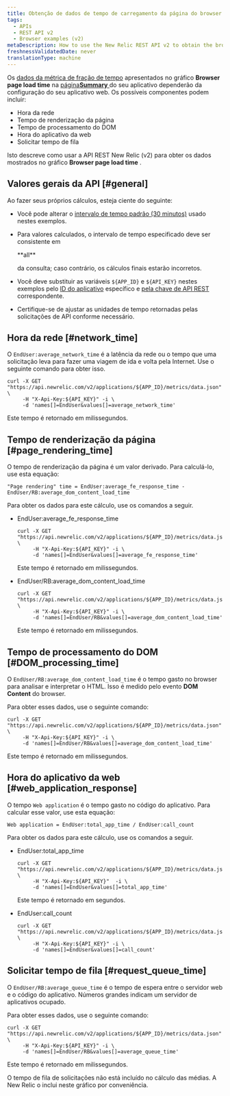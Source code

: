 ```yaml
---
title: Obtenção de dados de tempo de carregamento da página do browser (usuário final) (v2)
tags:
  - APIs
  - REST API v2
  - Browser examples (v2)
metaDescription: How to use the New Relic REST API v2 to obtain the browser transaction response time chart's data.
freshnessValidatedDate: never
translationType: machine
---
```


Os [dados da métrica de fração de tempo](/docs/data-analysis/metrics/analyze-your-metrics/data-collection-metric-timeslice-event-data#timeslice-data) apresentados no gráfico <DNT>**Browser page load time**</DNT> na [página<DNT>**Summary**</DNT> ](/docs/browser/new-relic-browser/getting-started/browser-overview-website-performance-glance)do seu aplicativo dependerão da configuração do seu aplicativo web. Os possíveis componentes podem incluir:

* Hora da rede
* Tempo de renderização da página
* Tempo de processamento do DOM
* Hora do aplicativo da web
* Solicitar tempo de fila

Isto descreve como usar a API REST New Relic (v2) para obter os dados mostrados no gráfico <DNT>**Browser page load time**</DNT> .

## Valores gerais da API [#general]

Ao fazer seus próprios cálculos, esteja ciente do seguinte:

* Você pode alterar o [intervalo de tempo padrão (30 minutos)](/docs/apm/apis/requirements/specifying-time-range-api-v2#api-call) usado nestes exemplos.

* Para valores calculados, o intervalo de tempo especificado deve ser consistente em

  <DNT>
    **all**
  </DNT>

  da consulta; caso contrário, os cálculos finais estarão incorretos.

* Você deve substituir as variáveis `${APP_ID}` e `${API_KEY}` nestes exemplos pelo [ID do aplicativo](/docs/apm/apis/requirements/identification-code) específico e [pela chave de API REST](/docs/apis/rest-api-v2/requirements/rest-api-key#viewing) correspondente.

* Certifique-se de ajustar as unidades de tempo retornadas pelas solicitações de API conforme necessário.

## Hora da rede [#network_time]

O `EndUser:average_network_time` é a latência da rede ou o tempo que uma solicitação leva para fazer uma viagem de ida e volta pela Internet. Use o seguinte comando para obter isso.

```
curl -X GET "https://api.newrelic.com/v2/applications/${APP_ID}/metrics/data.json" \
     -H "X-Api-Key:${API_KEY}" -i \
     -d 'names[]=EndUser&values[]=average_network_time'
```

Este tempo é retornado em milissegundos.

## Tempo de renderização da página [#page_rendering_time]

O tempo de renderização da página é um valor derivado. Para calculá-lo, use esta equação:

```
"Page rendering" time = EndUser:average_fe_response_time - EndUser/RB:average_dom_content_load_time
```

Para obter os dados para este cálculo, use os comandos a seguir.

* EndUser:average_fe_response_time

  ```
  curl -X GET "https://api.newrelic.com/v2/applications/${APP_ID}/metrics/data.json" \
       -H "X-Api-Key:${API_KEY}" -i \
       -d 'names[]=EndUser&values[]=average_fe_response_time'
  ```

  Este tempo é retornado em milissegundos.

* EndUser/RB:average_dom_content_load_time

  ```
  curl -X GET "https://api.newrelic.com/v2/applications/${APP_ID}/metrics/data.json" \
       -H "X-Api-Key:${API_KEY}" -i \
       -d 'names[]=EndUser/RB&values[]=average_dom_content_load_time'
  ```

  Este tempo é retornado em milissegundos.

## Tempo de processamento do DOM [#DOM_processing_time]

O `EndUser/RB:average_dom_content_load_time` é o tempo gasto no browser para analisar e interpretar o HTML. Isso é medido pelo evento <DNT>**DOM Content**</DNT> do browser.

Para obter esses dados, use o seguinte comando:

```
curl -X GET "https://api.newrelic.com/v2/applications/${APP_ID}/metrics/data.json" \
     -H "X-Api-Key:${API_KEY}" -i \
     -d 'names[]=EndUser/RB&values[]=average_dom_content_load_time'
```

Este tempo é retornado em milissegundos.

## Hora do aplicativo da web [#web_application_response]

O tempo `Web application` é o tempo gasto no código do aplicativo. Para calcular esse valor, use esta equação:

```
Web application = EndUser:total_app_time / EndUser:call_count
```

Para obter os dados para este cálculo, use os comandos a seguir.

* EndUser:total_app_time

  ```
  curl -X GET "https://api.newrelic.com/v2/applications/${APP_ID}/metrics/data.json" \
       -H "X-Api-Key:${API_KEY}"  -i \
       -d 'names[]=EndUser&values[]=total_app_time'
  ```

  Este tempo é retornado em segundos.

* EndUser:call_count

  ```
  curl -X GET "https://api.newrelic.com/v2/applications/${APP_ID}/metrics/data.json" \
       -H "X-Api-Key:${API_KEY}" -i \
       -d 'names[]=EndUser&values[]=call_count'
  ```

## Solicitar tempo de fila [#request_queue_time]

O `EndUser/RB:average_queue_time` é o tempo de espera entre o servidor web e o código do aplicativo. Números grandes indicam um servidor de aplicativos ocupado.

Para obter esses dados, use o seguinte comando:

```
curl -X GET "https://api.newrelic.com/v2/applications/${APP_ID}/metrics/data.json" \
     -H "X-Api-Key:${API_KEY}" -i \
     -d 'names[]=EndUser/RB&values[]=average_queue_time'
```

Este tempo é retornado em milissegundos.

O tempo de fila de solicitações não está incluído no cálculo das médias. A New Relic o inclui neste gráfico por conveniência.
